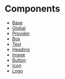 # Components

- [Base](base.mdx)
- [Global](global.mdx)
- [Provider](provider.mdx)
- [Box](box.mdx)
- [Text](text.mdx)
- [Heading](heading.mdx)
- [Image](image.mdx)
- [Button](button.mdx)
- [Icon](icon.mdx)
- [Logo](logo.mdx)
